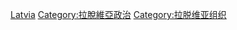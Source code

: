 {{Commonscat|Politics of Latvia}}

[[Category:欧洲各国政党|Latvia]]
[[Category:拉脫維亞政治|Category:拉脫維亞政治]]
[[Category:拉脱维亚组织|Category:拉脱维亚组织]]